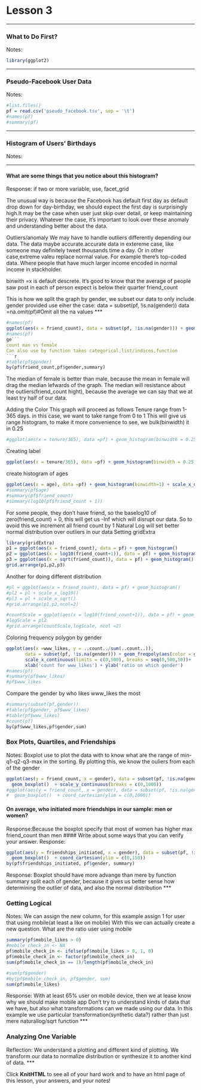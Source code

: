 Lesson 3
========================================================

***

### What to Do First?
Notes:
```r
library(ggplot2)
```

***

### Pseudo-Facebook User Data
Notes:

```r
#list.files()
pf = read.csv('pseudo_facebook.tsv', sep = '\t')
#names(pf)
#summary(pf)
```

***

### Histogram of Users' Birthdays
Notes:

***

#### What are some things that you notice about this histogram?
Response:
if two or more variable, use, facet_grid

The unusual way is because the Facebook has default first day as default drop down for day-birthday, we should expect the first day is surprisingly high.It may be the case when user just skip over detail, or keep maintaining their privacy. Whatever the case, it's important to look over these anomaly and understanding better about the data.

Outliers/anomaly We may have to handle outliers differently depending our data.
The data maybe accurate.accurate data in extereme case, like someone may definitely tweet thousands time a day.
Or in other case,extreme valeu replace normal value. For example there's top-coded data. Where people that have much larger income encoded in normal income in stackholder.

binwith =x is default descrete. It's good to know that the average of people saw post in each of person expect is below their quarter friend_count

This is how we split the graph by gender, we subset our data to only include gender provided
use eiher the case:
data = subset(pf, !is.na(gender))
data =na.omit(pf)#Omit all the na values
***

```r
#names(pf)
ggplot(aes(x = friend_count), data = subset(pf, !is.na(gender))) + geom_histogram(binwidth = 25) + scale_x_continuous(limits = c(0,1000), breaks = seq(0,1000,50)) + facet_wrap(~gender)
#names(pf)
ge```
count man vs female
Can also use by function takes categorical,list/indices,function
```r
#table(pf$gender)
by(pf$friend_count,pf$gender,summary)
```

The median of female is better than male, because the mean in female will drag the median lefwards of the graph.
The median will resistance about the outliers(friend_count hight), because the average we can say that we at least try half of our data.

Adding the Color
This graph will proceed as follows
Tenure range from 1-365 days. in this case, we want to take range from 0 to 1
This will give us range histogram, to make it more convenience to see, we bulk(binwidth) it in 0.25
```r
#ggplot(aes(x = tenure/365), data =pf) + geom_histogram(binwidth = 0.25,color = 'black', fill = '#099DD9') + scale_x_continuous(breaks = seq(1,7,1) , limits = c(0,7))
```

Creating label

```r
ggplot(aes(x = tenure/365), data =pf) + geom_histogram(binwidth = 0.25,color = 'black', fill = '#099DD9') + scale_x_continuous(breaks = seq(1,7,1) , limits = c(0,7)) + xlab('Number of years using Facebook') + ylab('Number of users in sample')
```

create histogram of ages
```r
ggplot(aes(x = age), data =pf) + geom_histogram(binwidth=1) + scale_x_discrete(breaks=c(0,113,5))
#summary(pf$age)
#summary(pf$friend_count)
#summary(log10(pf$friend_count + 1))
```
For some people, they don't have friend, so the baselog10 of zero(friend_count) = 0, this will get us -Inf which will disrupt our data. So to avoid this we increment all friend count by 1
Natural Log will set better normal distribution over outliers in our data
Setting gridExtra
```r
library(gridExtra)
p1 = ggplot(aes(x = friend_count), data = pf) + geom_histogram()
p2 = ggplot(aes(x = log10(friend_count+1)), data = pf) + geom_histogram()
p3 = ggplot(aes(x = sqrt(friend_count)), data = pf) + geom_histogram()
grid.arrange(p1,p2,p3)

```

Another for doing different distribution

```r
#pl = ggplot(aes(x = friend_count), data = pf) + geom_histogram()
#pl2 = pl + scale_x_log10()
#pl3 = pl + scale_x_sqrt()
#grid.arrange(p1,p2,ncol=2)
```

```r
#countScale = ggplot(aes(x = log10(friend_count+1)), data = pf) + geom_histogram()
#logScale = pl2
#grid.arrange(countScale,logScale, ncol =2)
```

Coloring frequency polygon by gender
```r
ggplot(aes(x =www_likes, y = ..count../sum(..count..)),
       data = subset(pf, !is.na(gender))) + geom_freqpoly(aes(color = gender)) +
       scale_x_continuous(limits = c(0,500), breaks = seq(0,500,50))+
       xlab('count for www_likes') + ylab('ratio on which gender')
#names(pf)
#summary(pf$www_likes)
#pf$www_likes
```

Compare the gender by who likes www_likes the most
```r
#summary(subset(pf,gender))
#table(pf$gender, pf$www_likes)
#table(pf$www_likes)
#count(pf)
by(pf$www_likes,pf$gender,sum)
```

### Box Plots, Quartiles, and Friendships
Notes:
Boxplot use to plot the data with to know what are the range of min-q1-q2-q3-max in the sorting.
By plotting this, we know the ouliers from each of the gender
```r
ggplot(aes(y = friend_count, x = gender), data = subset(pf, !is.na(gender))) + 
  geom_boxplot()  + scale_y_continuous(breaks = c(0,1000))
#ggplot(aes(y = friend_count, x = gender), data = subset(pf, !is.na(gender))) + 
#  geom_boxplot()  + coord_cartesian(ylim = c(0,1000))
```

#### On average, who initiated more friendships in our sample: men or women?
Response:Because the boxplot specify that most of women has higher max friend_count than men
#### Write about some ways that you can verify your answer.
Response:
```r
ggplot(aes(y = friendships_initiated, x = gender), data = subset(pf, !is.na(gender))) + 
  geom_boxplot()  + coord_cartesian(ylim = c(0,150))
by(pf$friendships_initiated, pf$gender, summary)
```

Response:
Boxplot should have more advange than mere by function summary split each of gender, 
because it gives us better sense how determining the outlier of data, and also the normal distribution
***

### Getting Logical
Notes:
We can assign the new column, for this example assign 1 for user that using mobile(at least a like on mobile)
With this we can actually create a new question. What are the ratio user using mobile 
```r
summary(pf$mobile_likes > 0)
#mobile_check_in <- NA
pf$mobile_check_in <- ifelse(pf$mobile_likes > 0, 1, 0)
pf$mobile_check_in <- factor(pf$mobile_check_in)
sum(pf$mobile_check_in == 1)/length(pf$mobile_check_in)

#sum(pf$gender)
#by(pf$mobile_check_in, pf$gender, sum)
sum(pf$mobile_likes)
```

Response:
With at least 65% user on mobile device, then we at lease know why we should make mobile app
Don't try to understand kinds of data that we have, but also what transformations can we made using our data.
In this example we use particular transformation(synthetic data?) rather than just mere naturallog/sqrt function
***

### Analyzing One Variable
Reflection:
We understand a plotting and different kind of plotting.
We transform our data to normalize distribution or synthesize it to another kind of data.
***

Click **KnitHTML** to see all of your hard work and to have an html
page of this lesson, your answers, and your notes!